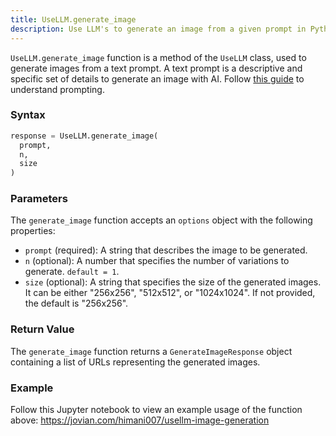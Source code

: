 ```yaml
---
title: UseLLM.generate_image
description: Use LLM's to generate an image from a given prompt in Python.
---
```


`UseLLM.generate_image` function is a method of the `UseLLM` class, used to generate images from a text prompt. 
A text prompt is a descriptive and specific set of details to generate an image with AI. Follow [this guide](https://www.fiverr.com/resources/guides/graphic-design/5-ai-art-ideas#:~:text=To%20make%20your%20AI%20prompts%20better%2C%20be%20as%20specific%20and,lighting%2C%20colors%2C%20and%20resolution) to understand prompting. 

### Syntax

```Python
response = UseLLM.generate_image(
  prompt,
  n,
  size
)
```

### Parameters

The `generate_image` function accepts an `options` object with the following properties:

- `prompt` (required): A string that describes the image to be generated.
- `n` (optional): A number that specifies the number of variations to generate. `default = 1`.
- `size` (optional): A string that specifies the size of the generated images. It can be either "256x256", "512x512", or "1024x1024". If not provided, the default is "256x256".

### Return Value 

The `generate_image` function returns a `GenerateImageResponse` object containing a list of URLs representing the generated images.

### Example

Follow this Jupyter notebook to view an example usage of the function above: https://jovian.com/himani007/usellm-image-generation





